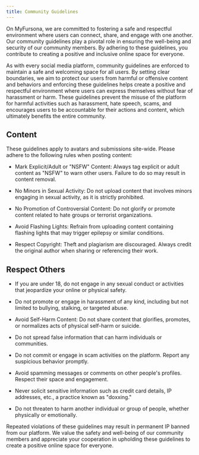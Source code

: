 ```yaml
---
title: Community Guidelines
---
```


On MyFursona, we are committed to fostering a safe and respectful environment where users can connect, share, and engage with one another. Our community guidelines play a pivotal role in ensuring the well-being and security of our community members. By adhering to these guidelines, you contribute to creating a positive and inclusive online space for everyone.

As with every social media platform, community guidelines are enforced to maintain a safe and welcoming space for all users. By setting clear boundaries, we aim to protect our users from harmful or offensive content and behaviors and enforcing these guidelines helps create a positive and respectful environment where users can express themselves without fear of harassment or harm. These guidelines prevent the misuse of the platform for harmful activities such as harassment, hate speech, scams, and encourages users to be accountable for their actions and content, which ultimately benefits the entire community.

## Content

These guidelines apply to avatars and submissions site-wide. Please adhere to the following rules when posting content:

- Mark Explicit/Adult or "NSFW" Content: Always tag explicit or adult content as "NSFW" to warn other users. Failure to do so may result in content removal.

- No Minors in Sexual Activity: Do not upload content that involves minors engaging in sexual activity, as it is strictly prohibited.

- No Promotion of Controversial Content: Do not glorify or promote content related to hate groups or terrorist organizations.

- Avoid Flashing Lights: Refrain from uploading content containing flashing lights that may trigger epilepsy or similar conditions.

- Respect Copyright: Theft and plagiarism are discouraged. Always credit the original author when sharing or referencing their work.

## Respect Others

- If you are under 18, do not engage in any sexual conduct or activities that jeopardize your online or physical safety.

- Do not promote or engage in harassment of any kind, including but not limited to bullying, stalking, or targeted abuse.

- Avoid Self-Harm Content: Do not share content that glorifies, promotes, or normalizes acts of physical self-harm or suicide.

- Do not spread false information that can harm individuals or communities.

- Do not commit or engage in scam activities on the platform. Report any suspicious behavior promptly.

- Avoid spamming messages or comments on other people's profiles. Respect their space and engagement.

- Never solicit sensitive information such as credit card details, IP addresses, etc., a practice known as "doxxing."

- Do not threaten to harm another individual or group of people, whether physically or emotionally.

Repeated violations of these guidelines may result in permanent IP banned from our platform. We value the safety and well-being of our community members and appreciate your cooperation in upholding these guidelines to create a positive online space for everyone.
